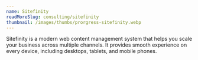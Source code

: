 ```yaml
---
name: Sitefinity
readMoreSlug: consulting/sitefinity
thumbnail: /images/thumbs/prorgress-sitefinity.webp
---
```


Sitefinity is a modern web content management system that helps you scale your business across multiple channels. It provides smooth experience on every device, including desktops, tablets, and mobile phones.
